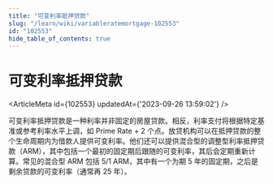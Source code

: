 ```yaml
---
title: "可变利率抵押贷款"
slug: "/learn/wiki/variableratemortgage-102553"
id: "102553"
hide_table_of_contents: true
---
```



# 可变利率抵押贷款

<ArticleMeta id={102553} updatedAt={'2023-09-26 13:59:02'} />
<div className='border-solid border-b border-t-0 my-4 border-[var(--ifm-color-gray-300)]' />

可变利率抵押贷款是一种利率并非固定的房屋贷款。相反，利率支付将根据特定基准或参考利率水平上调，如 Prime Rate + 2 个点。放贷机构可以在抵押贷款的整个生命周期内为借款人提供可变利率。他们还可以提供混合型的调整型利率抵押贷款（ARM），其中包括一个最初的固定期后跟随的可变利率，其后会定期重新计算。常见的混合型 ARM 包括 5/1 ARM，其中有一个为期 5 年的固定期，之后是剩余贷款的可变利率（通常再 25 年）。
